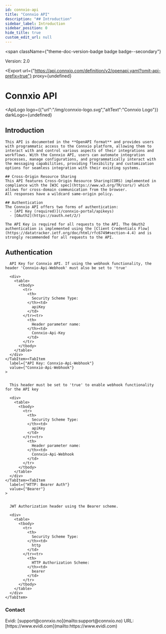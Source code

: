 ```yaml
---
id: connxio-api
title: "Connxio API"
description: "## Introduction"
sidebar_label: Introduction
sidebar_position: 0
hide_title: true
custom_edit_url: null
---
```



<span
  className={"theme-doc-version-badge badge badge--secondary"}
>
  Version: 2.0
</span>

<Export
  url={"https://api.connxio.com/definition/v2/openapi.yaml?omit-api-prefix=true"}
  proxy={undefined}
>
  
</Export>

<h1
  className={"openapi__heading"}
>
  Connxio API
</h1>

<ApiLogo
  logo={{"url":"/img/connxio-logo.svg","altText":"Connxio Logo"}}
  darkLogo={undefined}
>
  
</ApiLogo>

## Introduction
    This API is documented in the **OpenAPI format** and provides users with programmatic access to the Connxio platform, allowing them to interact with and control various aspects of their integrations and workflows. With the Connxio API, users can automate integration processes, manage configurations, and programmatically interact with the messaging capabilities, providing flexibility and customization options for seamless integration with their existing systems.

    ## Cross-Origin Resource Sharing
    This API features Cross-Origin Resource Sharing(CORS) implemented in compliance with the [W3C spec](https://www.w3.org/TR/cors/) which allows for cross-domain communication from the browser.
    All responses have a wildcard same-origin policy.

    ## Authentication
    The Connxio API offers two forms of authentication:
      - [API Key (required)](/connxio-portal/apikeys)
      - [OAuth2](https://oauth.net/2/)
      
    The API Key is required for all requests to the API. The OAuth2 authentication is implemented using the [Client Credentials Flow](https://datatracker.ietf.org/doc/html/rfc6749#section-4.4) and is strongly recommended for all requests to the API.

<div
  style={{"marginBottom":"2rem"}}
>
  <h2
    id={"authentication"}
    style={{"marginBottom":"1rem"}}
  >
    Authentication
  </h2><SchemaTabs
    className={"openapi-tabs__security-schemes"}
  >
    <TabItem
      label={"API Key: Connxio-Api-Key"}
      value={"Connxio-Api-Key"}
    >
      
      
      API Key for Connxio API. If using the webhook functionality, the header 'Connxio-Api-Webhook' must also be set to 'true'
      
      <div>
        <table>
          <tbody>
            <tr>
              <th>
                Security Scheme Type:
              </th><td>
                apiKey
              </td>
            </tr><tr>
              <th>
                Header parameter name:
              </th><td>
                Connxio-Api-Key
              </td>
            </tr>
          </tbody>
        </table>
      </div>
    </TabItem><TabItem
      label={"API Key: Connxio-Api-Webhook"}
      value={"Connxio-Api-Webhook"}
    >
      
      
      This header must be set to 'true' to enable webhook functionality for the API key
      
      <div>
        <table>
          <tbody>
            <tr>
              <th>
                Security Scheme Type:
              </th><td>
                apiKey
              </td>
            </tr><tr>
              <th>
                Header parameter name:
              </th><td>
                Connxio-Api-Webhook
              </td>
            </tr>
          </tbody>
        </table>
      </div>
    </TabItem><TabItem
      label={"HTTP: Bearer Auth"}
      value={"Bearer"}
    >
      
      
      JWT Authorization header using the Bearer scheme.
      
      <div>
        <table>
          <tbody>
            <tr>
              <th>
                Security Scheme Type:
              </th><td>
                http
              </td>
            </tr><tr>
              <th>
                HTTP Authorization Scheme:
              </th><td>
                bearer
              </td>
            </tr>
          </tbody>
        </table>
      </div>
    </TabItem>
  </SchemaTabs>
</div><div
  style={{"display":"flex","flexDirection":"column","marginBottom":"var(--ifm-paragraph-margin-bottom)"}}
>
  <h3
    style={{"marginBottom":"0.25rem"}}
  >
    Contact
  </h3><span>
    Evidi: [support@connxio.no](mailto:support@connxio.no)
  </span><span>
    URL: [https://www.evidi.com](mailto:https://www.evidi.com)
  </span>
</div>
      